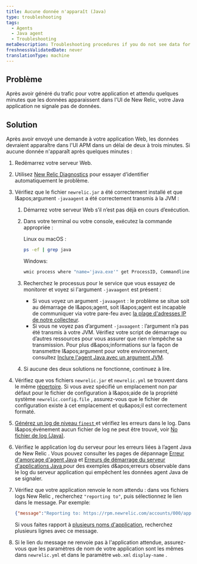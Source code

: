 ```yaml
---
title: Aucune donnée n'apparaît (Java)
type: troubleshooting
tags:
  - Agents
  - Java agent
  - Troubleshooting
metaDescription: Troubleshooting procedures if you do not see data for your app in the New Relic UI after installing the Java agent.
freshnessValidatedDate: never
translationType: machine
---
```


## Problème

Après avoir généré du trafic pour votre application et attendu quelques minutes que les données apparaissent dans l&apos;UI de New Relic, votre Java application ne signale pas de données.

## Solution

Après avoir envoyé une demande à votre application Web, les données devraient apparaître dans l&apos;UI APM dans un délai de deux à trois minutes. Si aucune donnée n&apos;apparaît après quelques minutes :

1. Redémarrez votre serveur Web.

2. Utilisez [New Relic Diagnostics](/docs/agents/manage-apm-agents/troubleshooting/new-relic-diagnostics) pour essayer d’identifier automatiquement le problème.

3. Vérifiez que le fichier `newrelic.jar` a été correctement installé et que l&amp;apos;argument `-javaagent` a été correctement transmis à la JVM :

   1. Démarrez votre serveur Web s’il n’est pas déjà en cours d’exécution.

   2. Dans votre terminal ou votre console, exécutez la commande appropriée :

      Linux ou macOS :

      ```sh
      ps -ef | grep java
      ```

      Windows:

      ```sh
      wmic process where "name='java.exe'" get ProcessID, Commandline /format:list
      ```

   3. Recherchez le processus pour le service que vous essayez de monitorer et voyez si l&apos;argument `-javaagent` est présent :

      * Si vous voyez un argument `-javaagent` : le problème se situe soit au démarrage de l&amp;apos;agent, soit l&amp;apos;agent est incapable de communiquer via votre pare-feu avec [la plage d&apos;adresses IP de notre collecteur](/docs/using-new-relic/cross-product-functions/install-configure/networks).
      * Si vous ne voyez pas d’argument `-javaagent` : l’argument n’a pas été transmis à votre JVM. Vérifiez votre script de démarrage ou d’autres ressources pour vous assurer que rien n’empêche sa transmission. Pour plus d&amp;apos;informations sur la façon de transmettre l&amp;apos;argument pour votre environnement, consultez [Inclure l&apos;agent Java avec un argument JVM](/docs/agents/java-agent/installation/include-java-agent-jvm-argument).

   4. Si aucune des deux solutions ne fonctionne, continuez à lire.

4. Vérifiez que vos fichiers `newrelic.jar` et `newrelic.yml` se trouvent dans le même [répertoire](/docs/agents/manage-apm-agents/troubleshooting/find-agent-root-directory#java-agent). Si vous avez spécifié un emplacement non par défaut pour le fichier de configuration à l&amp;apos;aide de la propriété système `newrelic.config.file` , assurez-vous que le fichier de configuration existe à cet emplacement et qu&amp;apos;il est correctement formaté.

5. [Générez un log de niveau `finest` ](/docs/agents/java-agent/troubleshooting/generating-logs-troubleshooting)et vérifiez les erreurs dans le log. Dans l&amp;apos;événement aucun fichier de log ne peut être trouvé, voir [No fichier de log (Java)](/docs/agents/java-agent/troubleshooting/no-log-file-java).

6. Vérifiez le application log du serveur pour les erreurs liées à l’agent Java de New Relic . Vous pouvez consulter les pages de dépannage [Erreur d&apos;amorçage d&apos;agent Java](/docs/agents/java-agent/troubleshooting/error-bootstrapping-new-relic-java-agent) et [Erreurs de démarrage du serveur d&apos;applications Java ](/docs/agents/java-agent/troubleshooting/errors-starting-java-app-server)pour des exemples d&amp;apos;erreurs observable dans le log du serveur application qui empêchent les données agent Java de se signaler.

7. Vérifiez que votre application renvoie le nom attendu : dans vos fichiers logs New Relic , recherchez `"reporting to"`, puis sélectionnez le lien dans le message. Par exemple:

   ```json
   {"message":"Reporting to: https://rpm.newrelic.com/accounts/000/applications/000000"}
   ```

   Si vous faites rapport à [plusieurs noms d&apos;application](/docs/apm/new-relic-apm/installation-configuration/using-multiple-names-app), recherchez plusieurs lignes avec ce message.

8. Si le lien du message ne renvoie pas à l&apos;application attendue, assurez-vous que les paramètres de nom de votre application sont les mêmes dans `newrelic.yml` et dans le paramètre `web.xml` `display-name` .